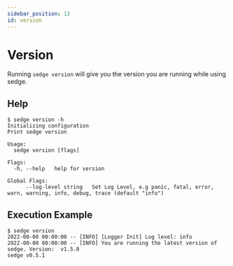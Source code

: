 ```yaml
---
sidebar_position: 13
id: version
---
```


# Version

Running `sedge version` will give you the version you are running while using sedge.

## Help

```
$ sedge version -h
Initializing configuration
Print sedge version

Usage:
  sedge version [flags]

Flags:
  -h, --help   help for version

Global Flags:
      --log-level string   Set Log Level, e.g panic, fatal, error, warn, warning, info, debug, trace (default "info")
```

## Execution Example

```
$ sedge version
2022-00-00 00:00:00 -- [INFO] [Logger Init] Log level: info
2022-00-00 00:00:00 -- [INFO] You are running the latest version of sedge. Version:  v1.5.0
sedge v0.5.1
```
